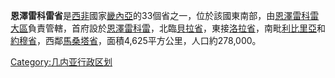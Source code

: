 {{Infobox Settlement
<!--See the Table at Infobox Settlement for all fields and descriptions of usage-->
<!-- Basic info  ---------------->
|name          =恩澤雷科雷省
|other_name             =
|native_name            =  <!-- for cities whose native name is not in English -->
|nickname               = 
|settlement_type        =省
|motto                  =
<!-- images and maps  ----------->
|image_skyline          = 
|imagesize              = 
|image_caption          = 
|image_flag             = 
|flag_size              =
|image_seal             = 
|seal_size              =
|image_shield           = 
|shield_size            =
|image_map              = Nzérékoré Prefecture.png
|mapsize                =300px
|map_caption            = 
|pushpin_map            = <!-- the name of a location map as per http://en.wikipedia.org/wiki/Template:Location_map -->
|pushpin_label_position =bottom
|pushpin_mapsize        =
|pushpin_map_caption    =
<!-- Location ------------------>
|subdivision_type       = 國家
|subdivision_name       = {{flag|Guinea}}
|subdivision_type1      = 大區
|subdivision_name1      = [[恩澤雷科雷大區|恩澤雷科雷大區]]
|subdivision_type2      = 首府
|subdivision_name2      = [[恩澤雷科雷|恩澤雷科雷]]
|subdivision_type3      =
|subdivision_name3      = 
|<!-- Politics ----------------->
|government_footnotes   =
|government_type        =
|leader_title           =
|leader_name            =
|leader_title1          =  <!-- for places with, say, both a mayor and a city manager -->
|leader_name1           =
|established_title      =  <!-- Settled -->
|established_date       = 
<!-- Area    --------------------->
|area_magnitude         = 
|unit_pref                =Imperial <!--Enter: Imperial, if Imperial (metric) is desired-->
|area_footnotes           =
|area_total_km2           =4625  <!-- ALL fields dealing with a measurements are subject to automatic unit conversion-->
|area_land_km2            = <!--See table @ Template:Infobox Settlement for details on automatic unit conversion-->
<!-- Population   ----------------------->
|population_as_of               =
|population_footnotes           =
|population_note                =
|population_total               =278,000
|population_density_km2         =
|population_density_sq_mi       =
|population_metro               =
|population_density_metro_km2   =
|population_density_metro_sq_mi =
|population_blank1_title        =Ethnicities
|population_blank1              =
|population_density_blank1_km2 =   
|population_density_blank1_sq_mi =
<!-- General information  --------------->
|timezone               =畿內亞標準時間
|utc_offset             = +0
|timezone_DST           = 
|utc_offset_DST         = 
|latd=|latm= |lats= |latNS=N
|longd=|longm=|longs=|longEW=E
|elevation_footnotes    =  <!--for references: use <ref> </ref> tags-->
|elevation_m            = 
|elevation_ft           =
<!-- Area/postal codes & others -------->
|postal_code_type       =  <!-- enter ZIP code, Postcode, Post code, Postal code... -->
|postal_code            =
|area_code              =
|blank_name             =
|blank_info             =
|blank1_name            =
|blank1_info            =
|website                = 
|footnotes              = 
}} 

'''恩澤雷科雷省'''是[[西非|西非]]國家[[畿內亞|畿內亞]]的33個省之一，位於該國東南部，由[[恩澤雷科雷大區|恩澤雷科雷大區]]負責管轄，首府設於[[恩澤雷科雷|恩澤雷科雷]]，北臨[[貝拉省|貝拉省]]，東接[[洛拉省|洛拉省]]，南毗[[利比里亞|利比里亞]]和[[約穆省|約穆省]]，西鄰[[馬桑塔省|馬桑塔省]]，面積4,625平方公里，人口約278,000。

{{畿內亞行政區劃}}

[[Category:几内亚行政区划|Category:几内亚行政区划]]